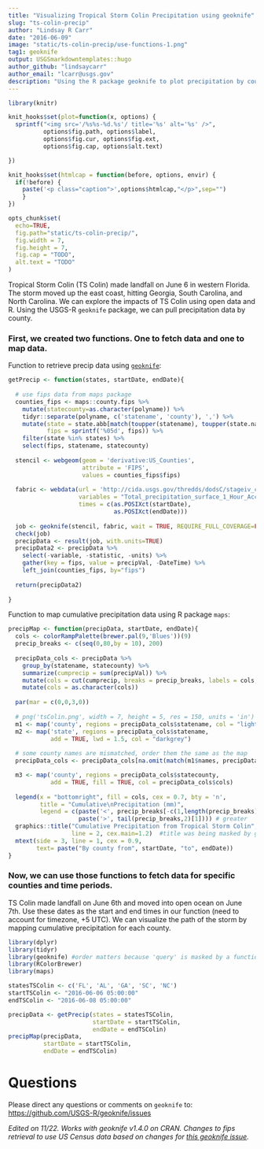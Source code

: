 ```yaml
---
title: "Visualizing Tropical Storm Colin Precipitation using geoknife"
slug: "ts-colin-precip"
author: "Lindsay R Carr"
date: "2016-06-09"
image: "static/ts-colin-precip/use-functions-1.png"
tag1: geoknife
output: USGSmarkdowntemplates::hugo
author_github: "lindsaycarr"
author_email: "lcarr@usgs.gov"
description: "Using the R package geoknife to plot precipitation by county during Tropical Strom Colin."
---
```


```r
library(knitr)

knit_hooks$set(plot=function(x, options) {
  sprintf("<img src='/%s%s-%d.%s'/ title='%s' alt='%s' />",
          options$fig.path, options$label,
          options$fig.cur, options$fig.ext,
          options$fig.cap, options$alt.text)

})

knit_hooks$set(htmlcap = function(before, options, envir) {
  if(!before) {
    paste('<p class="caption">',options$htmlcap,"</p>",sep="")
    }
})

opts_chunk$set(
  echo=TRUE,
  fig.path="static/ts-colin-precip/",
  fig.width = 7,
  fig.height = 7,
  fig.cap = "TODO",
  alt.text = "TODO"
)
```

Tropical Storm Colin (TS Colin) made landfall on June 6 in western Florida. The storm moved up the east coast, hitting Georgia, South Carolina, and North Carolina. We can explore the impacts of TS Colin using open data and R. Using the USGS-R `geoknife` package, we can pull precipitation data by county. 

### First, we created two functions. One to fetch data and one to map data.

Function to retrieve precip data using [`geoknife`](https://github.com/USGS-R/geoknife):

```r
getPrecip <- function(states, startDate, endDate){
 
  # use fips data from maps package
  counties_fips <- maps::county.fips %>% 
    mutate(statecounty=as.character(polyname)) %>% 
    tidyr::separate(polyname, c('statename', 'county'), ',') %>%
    mutate(state = state.abb[match(toupper(statename), toupper(state.name))],
           fips = sprintf('%05d', fips)) %>%
    filter(state %in% states) %>% 
    select(fips, statename, statecounty)
  
  stencil <- webgeom(geom = 'derivative:US_Counties',
                     attribute = 'FIPS',
                     values = counties_fips$fips)
  
  fabric <- webdata(url = 'http://cida.usgs.gov/thredds/dodsC/stageiv_combined', 
                    variables = "Total_precipitation_surface_1_Hour_Accumulation", 
                    times = c(as.POSIXct(startDate), 
                              as.POSIXct(endDate)))
  
  job <- geoknife(stencil, fabric, wait = TRUE, REQUIRE_FULL_COVERAGE=FALSE)
  check(job)
  precipData <- result(job, with.units=TRUE)
  precipData2 <- precipData %>% 
    select(-variable, -statistic, -units) %>% 
    gather(key = fips, value = precipVal, -DateTime) %>%
    left_join(counties_fips, by="fips")
  
  return(precipData2)
  
}
```

Function to map cumulative precipitation data using R package `maps`:

```r
precipMap <- function(precipData, startDate, endDate){
  cols <- colorRampPalette(brewer.pal(9,'Blues'))(9)
  precip_breaks <- c(seq(0,80,by = 10), 200)
  
  precipData_cols <- precipData %>% 
    group_by(statename, statecounty) %>% 
    summarize(cumprecip = sum(precipVal)) %>% 
    mutate(cols = cut(cumprecip, breaks = precip_breaks, labels = cols, right=FALSE)) %>%
    mutate(cols = as.character(cols))
  
  par(mar = c(0,0,3,0))
  
  # png('tsColin.png', width = 7, height = 5, res = 150, units = 'in')
  m1 <- map('county', regions = precipData_cols$statename, col = "lightgrey")
  m2 <- map('state', regions = precipData_cols$statename, 
            add = TRUE, lwd = 1.5, col = "darkgrey")
  
  # some county names are mismatched, order them the same as the map
  precipData_cols <- precipData_cols[na.omit(match(m1$names, precipData_cols$statecounty)),]

  m3 <- map('county', regions = precipData_cols$statecounty, 
            add = TRUE, fill = TRUE, col = precipData_cols$cols)
  
  legend(x = "bottomright", fill = cols, cex = 0.7, bty = 'n', 
         title = "Cumulative\nPrecipitation (mm)",
         legend = c(paste('<', precip_breaks[-c(1,length(precip_breaks))]), 
                    paste('>', tail(precip_breaks,2)[1]))) # greater
  graphics::title("Cumulative Precipitation from Tropical Storm Colin",
                  line = 2, cex.main=1.2)  #title was being masked by geoknife
  mtext(side = 3, line = 1, cex = 0.9, 
        text= paste("By county from", startDate, "to", endDate))
}
```

### Now, we can use those functions to fetch data for specific counties and time periods.

TS Colin made landfall on June 6th and moved into open ocean on June 7th. Use these dates as the start and end times in our function (need to account for timezone, +5 UTC). We can visualize the path of the storm by mapping cumulative precipitation for each county. 

```r
library(dplyr)
library(tidyr)
library(geoknife) #order matters because 'query' is masked by a function in dplyr
library(RColorBrewer)
library(maps)

statesTSColin <- c('FL', 'AL', 'GA', 'SC', 'NC')
startTSColin <- "2016-06-06 05:00:00"
endTSColin <- "2016-06-08 05:00:00"

precipData <- getPrecip(states = statesTSColin, 
                        startDate = startTSColin, 
                        endDate = endTSColin)
precipMap(precipData, 
          startDate = startTSColin, 
          endDate = endTSColin)
```

# Questions

Please direct any questions or comments on `geoknife` to:
[https://github.com/USGS-R/geoknife/issues](https://github.com/USGS-R/geoknife/issues)

*Edited on 11/22. Works with geoknife v1.4.0 on CRAN. Changes to fips retrieval to use US Census data based on changes for [this geoknife issue](https://github.com/USGS-R/geoknife/issues/278).*
